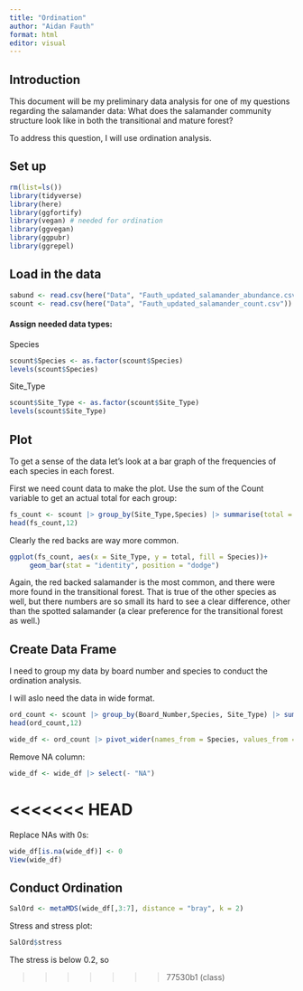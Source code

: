 ```yaml
---
title: "Ordination"
author: "Aidan Fauth"
format: html
editor: visual
---
```


## Introduction

This document will be my preliminary data analysis for one of my questions regarding the salamander data: What does the salamander community structure look like in both the transitional and mature forest?

To address this question, I will use ordination analysis.

## Set up

```r
rm(list=ls())
library(tidyverse)
library(here)
library(ggfortify)
library(vegan) # needed for ordination
library(ggvegan)
library(ggpubr)
library(ggrepel)
```

## Load in the data

```r
sabund <- read.csv(here("Data", "Fauth_updated_salamander_abundance.csv"))
scount <- read.csv(here("Data", "Fauth_updated_salamander_count.csv"))
```

#### Assign needed data types:

Species

```r
scount$Species <- as.factor(scount$Species)
levels(scount$Species)
```

Site_Type

```r
scount$Site_Type <- as.factor(scount$Site_Type)
levels(scount$Site_Type)
```

## Plot

To get a sense of the data let's look at a bar graph of the frequencies of each species in each forest.

First we need count data to make the plot. Use the sum of the Count variable to get an actual total for each group:

```r
fs_count <- scount |> group_by(Site_Type,Species) |> summarise(total = sum(Count))
head(fs_count,12)
```

Clearly the red backs are way more common.

```r
ggplot(fs_count, aes(x = Site_Type, y = total, fill = Species))+
     geom_bar(stat = "identity", position = "dodge")
```

Again, the red backed salamander is the most common, and there were more found in the transitional forest. That is true of the other species as well, but there numbers are so small its hard to see a clear difference, other than the spotted salamander (a clear preference for the transitional forest as well.)

## Create Data Frame

I need to group my data by board number and species to conduct the ordination analysis.

I will aslo need the data in wide format.

```r
ord_count <- scount |> group_by(Board_Number,Species, Site_Type) |> summarise(total = sum(Count))
head(ord_count,12)
```

```r
wide_df <- ord_count |> pivot_wider(names_from = Species, values_from = total)
```

Remove NA column:

```r
wide_df <- wide_df |> select(- "NA")
```
<<<<<<< HEAD
=======

Replace NAs with 0s:

```r
wide_df[is.na(wide_df)] <- 0
View(wide_df)
```


## Conduct Ordination

```r
SalOrd <- metaMDS(wide_df[,3:7], distance = "bray", k = 2)
```

Stress and stress plot:

```r
SalOrd$stress
```

The stress is below 0.2, so 




>>>>>>> 77530b1 (class)
